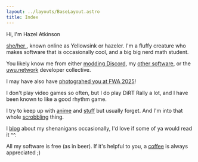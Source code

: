 ```yaml
---
layout: ../layouts/BaseLayout.astro
title: Index
---
```



<IndexTop />

Hi, I'm Hazel Atkinson

<a class="tag" href="https://en.pronouns.page/@yellowsink">
	she/her
</a>
, known online as Yellowsink or hazeler. I'm a fluffy creature who makes software that is occasionally cool, and a big
big nerd math student.

You likely know me from either [modding Discord](https://github.com/uwu/shelter),
my [other software](https://github.com/yellowsink), or the [uwu.network](https://uwu.network) developer collective.

I may have also have [photograhed you at FWA 2025](https://furtrack.com/user/_hazeler/album-7281)!

I don't play video games so often, but I do play DiRT Rally a lot, and I have been known to like a good rhythm game.

I try to keep up with [anime](https://anilist.co/user/yellowsink) and [stuff](https://simkl.com/6441069)
but usually forget. And I'm into that whole [scrobbling](https://listenbrainz.org/user/yellowsink/) thing.

I [blog](https://uwu.network/~sink/blog) about my shenanigans occasionally, I'd love if some of ya would read it ^^.

All my software is free (as in beer).
If it's helpful to you, a [coffee](/pay) is always appreciated ;)

<Listenbrainz />
